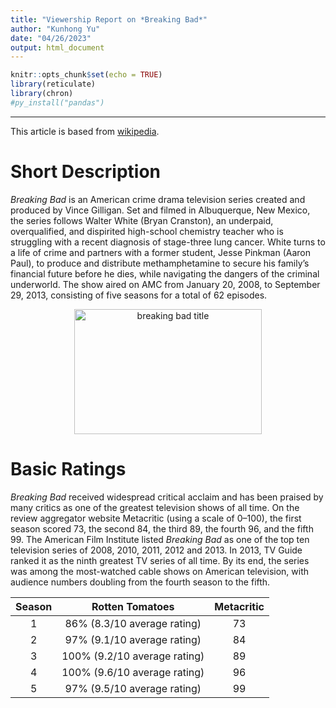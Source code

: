 ```yaml
---
title: "Viewership Report on *Breaking Bad*"
author: "Kunhong Yu"
date: "04/26/2023"
output: html_document
---
```


```r
knitr::opts_chunk$set(echo = TRUE)
library(reticulate)
library(chron)
#py_install("pandas")
```

---

This article is based from [wikipedia](https://en.wikipedia.org/wiki/Breaking_Bad).

# Short Description
*Breaking Bad* is an American crime drama television series created and produced by Vince Gilligan. Set and filmed in Albuquerque, New Mexico, the series follows Walter White (Bryan Cranston), an underpaid, overqualified, and dispirited high-school chemistry teacher who is struggling with a recent diagnosis of stage-three lung cancer. White turns to a life of crime and partners with a former student, Jesse Pinkman (Aaron Paul), to produce and distribute methamphetamine to secure his family's financial future before he dies, while navigating the dangers of the criminal underworld. The show aired on AMC from January 20, 2008, to September 29, 2013, consisting of five seasons for a total of 62 episodes.


<p style="text-align:center">
  <img src = 'breaking.png' height=200 width = 300 title = "breaking bad title"/>
</p>


# Basic Ratings

*Breaking Bad* received widespread critical acclaim and has been praised by many critics as one of the greatest television shows of all time. On the review aggregator website Metacritic (using a scale of 0–100), the first season scored 73, the second 84, the third 89, the fourth 96, and the fifth 99. The American Film Institute listed *Breaking Bad* as one of the top ten television series of 2008, 2010, 2011, 2012 and 2013. In 2013, TV Guide ranked it as the ninth greatest TV series of all time. By its end, the series was among the most-watched cable shows on American television, with audience numbers doubling from the fourth season to the fifth.

| Season       | Rotten Tomatoes  | Metacritic |
|:------:    |:-----:|:-------:|
| 1 | 86% (8.3/10 average rating)  | 73      |
| 2  | 97% (9.1/10 average rating) | 84      |
| 3  | 100% (9.2/10 average rating) | 89      |
| 4 | 100% (9.6/10 average rating)  | 96      |
| 5 | 97% (9.5/10 average rating)  | 99      |
